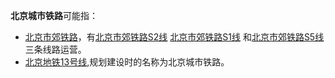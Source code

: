 '''北京城市铁路'''可能指：
*[[北京市郊铁路|北京市郊铁路]]，有[[北京市郊铁路S2线|北京市郊铁路S2线]] [[北京市郊铁路城市副中心线|北京市郊铁路S1线]] 和[[北京市郊铁路怀柔－密云线|北京市郊铁路S5线]]三条线路运营。
*[[北京地铁13号线|北京地铁13号线]],规划建设时的名称为北京城市铁路。
{{disambig|cat=六字消歧义}}